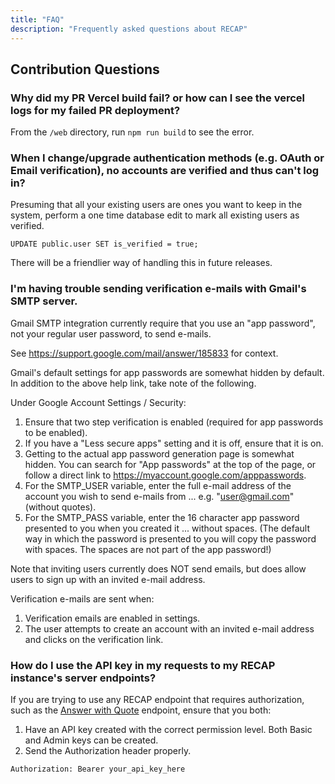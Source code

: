 ```yaml
---
title: "FAQ"
description: "Frequently asked questions about RECAP"
---
```


## Contribution Questions

### Why did my PR Vercel build fail? or how can I see the vercel logs for my failed PR deployment? 
From the `/web` directory, run `npm run build` to see the error.

### When I change/upgrade authentication methods (e.g. OAuth or Email verification), no accounts are verified and thus can't log in?
Presuming that all your existing users are ones you want to keep in the system,
perform a one time database edit to mark all existing users as verified.

`UPDATE public.user SET is_verified = true;`

There will be a friendlier way of handling this in future releases.

### I'm having trouble sending verification e-mails with Gmail's SMTP server.
Gmail SMTP integration currently require that you use an "app password", not your regular user password, to send e-mails.

See https://support.google.com/mail/answer/185833 for context.

Gmail's default settings for app passwords are somewhat hidden by default. In addition to the above help link, take note of the following.

Under Google Account Settings / Security:

1. Ensure that two step verification is enabled (required for app passwords to be enabled).
2. If you have a "Less secure apps" setting and it is off, ensure that it is on.
3. Getting to the actual app password generation page is somewhat hidden. You can search for "App passwords" at the top of the page, or
follow a direct link to https://myaccount.google.com/apppasswords.
4. For the SMTP_USER variable, enter the full e-mail address of the account you wish to send e-mails from ... e.g. "user@gmail.com" (without quotes).
5. For the SMTP_PASS variable, enter the 16 character app password presented to you when you created it ... without spaces.
(The default way in which the password is presented to you will copy the password with spaces. The spaces are not part of the app password!)

Note that inviting users currently does NOT send emails, but does allow users to sign up with an invited e-mail address.

Verification e-mails are sent when:
1. Verification emails are enabled in settings.
2. The user attempts to create an account with an invited e-mail address and clicks on the verification link.

### How do I use the API key in my requests to my RECAP instance's server endpoints?
If you are trying to use any RECAP endpoint that requires authorization, such as the [Answer with Quote](/apis/answer_with_quote) endpoint, 
ensure that you both:

1. Have an API key created with the correct permission level.  Both Basic and Admin keys can be created.
2. Send the Authorization header properly.

```
Authorization: Bearer your_api_key_here
```
